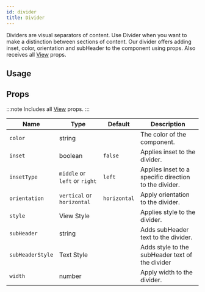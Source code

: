 ```yaml
---
id: divider
title: Divider
---
```



Dividers are visual separators of content.
Use Divider when you want to make a distinction between sections of content.
Our divider offers adding inset, color, orientation and subHeader to the component using props.
Also receives all [View](https://reactnative.dev/docs/view#props) props.

## Usage

<Usage />

## Props

:::note
Includes all [View](https://reactnative.dev/docs/view#props) props.
:::

<div class='table-responsive'>

| Name             | Type                          | Default      | Description                                           |
| ---------------- | ----------------------------- | ------------ | ----------------------------------------------------- |
| `color`          | string                        |              | The color of the component.                           |
| `inset`          | boolean                       | `false`      | Applies inset to the divider.                         |
| `insetType`      | `middle` or `left` or `right` | `left`       | Applies inset to a specific direction to the divider. |
| `orientation`    | `vertical` or `horizontal`    | `horizontal` | Apply orientation to the divider.                     |
| `style`          | View Style                    |              | Applies style to the divider.                         |
| `subHeader`      | string                        |              | Adds subHeader text to the divider.                   |
| `subHeaderStyle` | Text Style                    |              | Adds style to the subHeader text of the divider       |
| `width`          | number                        |              | Apply width to the divider.                           |

</div>
